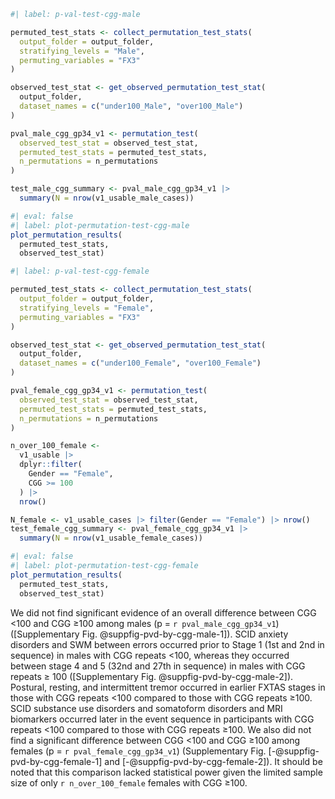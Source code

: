 
```r
#| label: p-val-test-cgg-male

permuted_test_stats <- collect_permutation_test_stats(
  output_folder = output_folder,
  stratifying_levels = "Male",
  permuting_variables = "FX3"
)

observed_test_stat <- get_observed_permutation_test_stat(
  output_folder,
  dataset_names = c("under100_Male", "over100_Male")
)

pval_male_cgg_gp34_v1 <- permutation_test(
  observed_test_stat = observed_test_stat,
  permuted_test_stats = permuted_test_stats,
  n_permutations = n_permutations
)

test_male_cgg_summary <- pval_male_cgg_gp34_v1 |>
  summary(N = nrow(v1_usable_male_cases))
```

```r
#| eval: false
#| label: plot-permutation-test-cgg-male
plot_permutation_results(
  permuted_test_stats,
  observed_test_stat)
```

```r
#| label: p-val-test-cgg-female

permuted_test_stats <- collect_permutation_test_stats(
  output_folder = output_folder,
  stratifying_levels = "Female",
  permuting_variables = "FX3"
)

observed_test_stat <- get_observed_permutation_test_stat(
  output_folder,
  dataset_names = c("under100_Female", "over100_Female")
)

pval_female_cgg_gp34_v1 <- permutation_test(
  observed_test_stat = observed_test_stat,
  permuted_test_stats = permuted_test_stats,
  n_permutations = n_permutations
)

n_over_100_female <-
  v1_usable |>
  dplyr::filter(
    Gender == "Female",
    CGG >= 100
  ) |>
  nrow()

N_female <- v1_usable_cases |> filter(Gender == "Female") |> nrow()
test_female_cgg_summary <- pval_female_cgg_gp34_v1 |>
  summary(N = nrow(v1_usable_female_cases))
```

```r
#| eval: false
#| label: plot-permutation-test-cgg-female
plot_permutation_results(
  permuted_test_stats,
  observed_test_stat)
```

We did not find significant evidence of an overall difference between CGG <100
and CGG ≥100 among males (p = `r pval_male_cgg_gp34_v1`)
([Supplementary Fig. @suppfig-pvd-by-cgg-male-1]).
SCID anxiety disorders and SWM between errors occurred
prior to Stage 1 (1st and 2nd in sequence) in males with CGG repeats <100,
whereas they occurred between stage 4 and 5 (32nd and 27th in sequence)
in males with CGG repeats ≥ 100
([Supplementary Fig. @suppfig-pvd-by-cgg-male-2]).
Postural,
resting,
and
intermittent tremor
occurred in earlier FXTAS stages in those with CGG repeats <100
compared to those with CGG repeats ≥100.
SCID substance use disorders and somatoform disorders
and MRI biomarkers
occurred later in the event sequence in participants with CGG repeats <100
compared to those with CGG repeats ≥100.
We also did not find a significant difference between CGG <100 and CGG ≥100
among females (p = `r pval_female_cgg_gp34_v1`)
(Supplementary Fig. [-@suppfig-pvd-by-cgg-female-1] and [-@suppfig-pvd-by-cgg-female-2]).
It should be noted that this comparison lacked statistical power
given the limited sample size of only
`r n_over_100_female` females with CGG ≥100.
